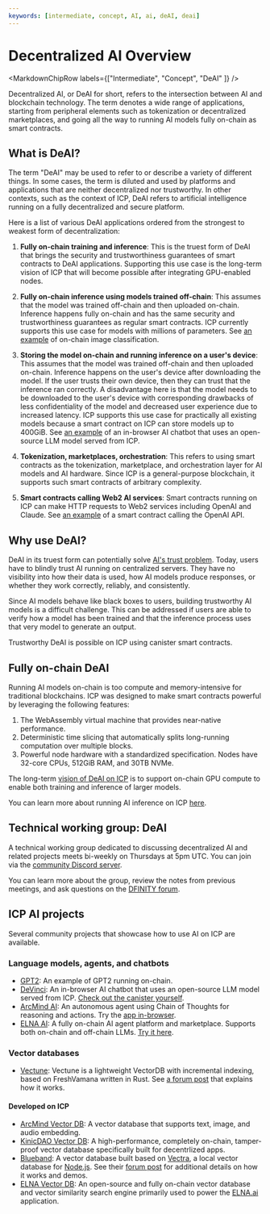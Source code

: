 ```yaml
---
keywords: [intermediate, concept, AI, ai, deAI, deai]
---
```



# Decentralized AI Overview

<MarkdownChipRow labels={["Intermediate", "Concept", "DeAI" ]} />

Decentralized AI, or DeAI for short, refers to the intersection between AI and blockchain technology.
The term denotes a wide range of applications, starting from peripheral elements such as tokenization or decentralized marketplaces, and going all the way to running AI models fully on-chain as smart contracts.

## What is DeAI?

The term "DeAI" may be used to refer to or describe a variety of different things. In some cases, the term is diluted and used by platforms and applications that are neither decentralized nor trustworthy. In other contexts, such as the context of ICP, DeAI refers to artificial intelligence running on a fully decentralized and secure platform.

Here is a list of various DeAI applications ordered from the strongest to weakest form of decentralization:

1. **Fully on-chain training and inference**:
This is the truest form of DeAI that brings the security and trustworthiness guarantees of smart contracts to DeAI applications.
Supporting this use case is the long-term vision of ICP that will become possible after integrating GPU-enabled nodes.

2. **Fully on-chain inference using models trained off-chain**:
This assumes that the model was trained off-chain and then uploaded on-chain.
Inference happens fully on-chain and has the same security and trustworthiness guarantees as regular smart contracts.
ICP currently supports this use case for models with millions of parameters.
See [an example](https://github.com/dfinity/examples/tree/master/rust/image-classification) of on-chain image classification.

3. **Storing the model on-chain and running inference on a user's device**:
This assumes that the model was trained off-chain and then uploaded on-chain.
Inference happens on the user's device after downloading the model.
If the user trusts their own device, then they can trust that the inference ran correctly.
A disadvantage here is that the model needs to be downloaded to the user's device with corresponding drawbacks of less confidentiality of the model and decreased user experience due to increased latency.
ICP supports this use case for practically all existing models because a smart contract on ICP can store models up to 400GiB.
See [an example](https://github.com/patnorris/DecentralizedAIonIC) of an in-browser AI chatbot that uses an open-source LLM model served from ICP.

4. **Tokenization, marketplaces, orchestration**:
This refers to using smart contracts as the tokenization, marketplace, and orchestration layer for AI models and AI hardware.
Since ICP is a general-purpose blockchain, it supports such smart contracts of arbitrary complexity.

5. **Smart contracts calling Web2 AI services**:
Smart contracts running on ICP can make HTTP requests to Web2 services including OpenAI and Claude.
See [an example](https://github.com/peterpeterparker/juno-openai) of a smart contract calling the OpenAI API.

## Why use DeAI?

DeAI in its truest form can potentially solve [AI's trust problem](https://medium.com/@dfinity/deai-shedding-light-on-ais-black-box-problem-34b29281b743).
Today, users have to blindly trust AI running on centralized servers.
They have no visibility into how their data is used, how AI models produce responses, or whether they work correctly, reliably, and consistently.

Since AI models behave like black boxes to users, building trustworthy AI models is a difficult challenge.
This can be addressed if users are able to verify how a model has been trained and that the inference process uses that very model to generate an output.

Trustworthy DeAI is possible on ICP using canister smart contracts.

## Fully on-chain DeAI

Running AI models on-chain is too compute and memory-intensive for traditional blockchains. ICP was designed to make smart contracts powerful by leveraging the following features:
1. The WebAssembly virtual machine that provides near-native performance.
2. Deterministic time slicing that automatically splits long-running computation over multiple blocks.
3. Powerful node hardware with a standardized specification. Nodes have 32-core CPUs, 512GiB RAM, and 30TB NVMe.

The long-term [vision of DeAI on ICP](https://internetcomputer.org/roadmap#Decentralized%20AI-start) is to support on-chain GPU compute to enable both training and inference of larger models.

You can learn more about running AI inference on ICP [here](./inference.mdx).

## Technical working group: DeAI

A technical working group dedicated to discussing decentralized AI and related projects meets bi-weekly on Thursdays at 5pm UTC. You can join via the [community Discord server](https://discord.gg/jnjVVQaE2C).

You can learn more about the group, review the notes from previous meetings, and ask questions on the [DFINITY forum](https://forum.dfinity.org/t/technical-working-group-deai/24621).

## ICP AI projects

Several community projects that showcase how to use AI on ICP are available.

### Language models, agents, and chatbots

- [GPT2](https://github.com/modclub-app/rust-connect-py-ai-to-ic/tree/main/internet_computer/examples/gpt2): An example of GPT2 running on-chain.
- [DeVinci](https://github.com/patnorris/DecentralizedAIonIC): An in-browser AI chatbot that uses an open-source LLM model served from ICP. [Check out the canister yourself](https://x6occ-biaaa-aaaai-acqzq-cai.icp0.io/).
- [ArcMind AI](https://github.com/arcmindai/arcmindai): An autonomous agent using Chain of Thoughts for reasoning and actions. Try the [app in-browser](https://arcmindai.app).
- [ELNA AI](https://github.com/elna-ai): A fully on-chain AI agent platform and marketplace. Supports both on-chain and off-chain LLMs. [Try it here](https://dapp.elna.ai/).

### Vector databases

- [Vectune](https://github.com/ClankPan/Vectune): Vectune is a lightweight VectorDB with incremental indexing, based on FreshVamana written in Rust.
  See [a forum post](https://forum.dfinity.org/t/worlds-largest-web3-vector-database/33309) that explains how it works.

#### Developed on ICP
- [ArcMind Vector DB](https://github.com/arcmindai/arcmindvector): A vector database that supports text, image, and audio embedding.
- [KinicDAO Vector DB](https://xcvai-qiaaa-aaaak-afowq-cai.icp0.io/): A high-performance, completely on-chain, tamper-proof vector database specifically built for decentrlized apps. 
- [Blueband](https://github.com/highfeast/ic-use-blueband-db): A vector database built based on [Vectra](https://www.vectra.ai/), a local vector database for [Node.js](https://nodejs.org/en).
  See their [forum post](https://forum.dfinity.org/t/blueband-vector-database/33934) for additional details on how it works and demos.
- [ELNA Vector DB](https://github.com/elna-ai/elna-vector-db): An open-source and fully on-chain vector database and vector similarity search engine primarily used to power the [ELNA.ai](https://elna.ai/) application.

